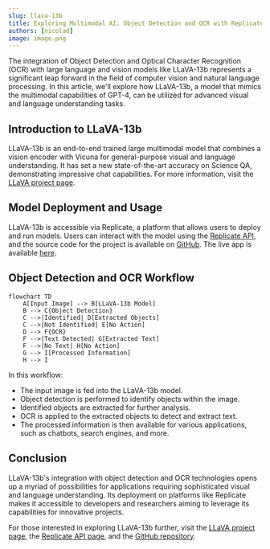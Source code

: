 ```yaml
---
slug: llava-13b
title: Exploring Multimodal AI: Object Detection and OCR with Replicate LLaVA-13b Model
authors: [nicolad]
image: image.png
---
```


The integration of Object Detection and Optical Character Recognition (OCR) with large language and vision models like LLaVA-13b represents a significant leap forward in the field of computer vision and natural language processing. In this article, we'll explore how LLaVA-13b, a model that mimics the multimodal capabilities of GPT-4, can be utilized for advanced visual and language understanding tasks.

## Introduction to LLaVA-13b

LLaVA-13b is an end-to-end trained large multimodal model that combines a vision encoder with Vicuna for general-purpose visual and language understanding. It has set a new state-of-the-art accuracy on Science QA, demonstrating impressive chat capabilities. For more information, visit the [LLaVA project page](https://llava-vl.github.io/).

## Model Deployment and Usage

LLaVA-13b is accessible via Replicate, a platform that allows users to deploy and run models.
Users can interact with the model using the [Replicate API](https://replicate.com/yorickvp/llava-13b), and the source code for the project is available on [GitHub](https://github.com/nicolad/openai-kitchen-sink/tree/main/apps/llava).
The live app is available [here](https://llava-13b.vercel.app/).

## Object Detection and OCR Workflow

```mermaid
flowchart TD
    A[Input Image] --> B[LLaVA-13b Model]
    B --> C{Object Detection}
    C -->|Identified| D[Extracted Objects]
    C -->|Not Identified| E[No Action]
    D --> F{OCR}
    F -->|Text Detected| G[Extracted Text]
    F -->|No Text| H[No Action]
    G --> I[Processed Information]
    H --> I
```

In this workflow:

- The input image is fed into the LLaVA-13b model.
- Object detection is performed to identify objects within the image.
- Identified objects are extracted for further analysis.
- OCR is applied to the extracted objects to detect and extract text.
- The processed information is then available for various applications, such as chatbots, search engines, and more.

## Conclusion

LLaVA-13b's integration with object detection and OCR technologies opens up a myriad of possibilities for applications requiring sophisticated visual and language understanding. Its deployment on platforms like Replicate makes it accessible to developers and researchers aiming to leverage its capabilities for innovative projects.

For those interested in exploring LLaVA-13b further, visit the [LLaVA project page](https://llava-vl.github.io/), the [Replicate API page](https://replicate.com/yorickvp/llava-13b), and the [GitHub repository](https://github.com/replicate/llama-chat).
